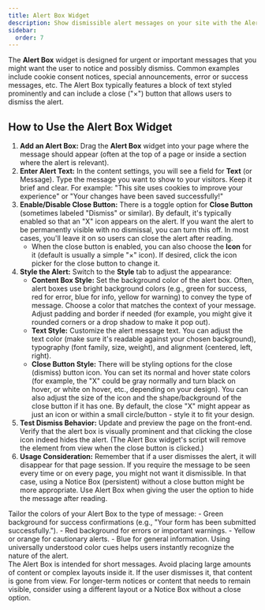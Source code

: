 ```yaml
---
title: Alert Box Widget
description: Show dismissible alert messages on your site with the Alert Box widget for Elementor.
sidebar:
  order: 7
---
```



The **Alert Box** widget is designed for urgent or important messages that you might want the user to notice and possibly dismiss. Common examples include cookie consent notices, special announcements, error or success messages, etc. The Alert Box typically features a block of text styled prominently and can include a close ("×") button that allows users to dismiss the alert.

## How to Use the Alert Box Widget

<Steps>

1. **Add an Alert Box:** Drag the **Alert Box** widget into your page where the message should appear (often at the top of a page or inside a section where the alert is relevant).
2. **Enter Alert Text:** In the content settings, you will see a field for **Text** (or Message). Type the message you want to show to your visitors. Keep it brief and clear. For example: "This site uses cookies to improve your experience" or "Your changes have been saved successfully!"
3. **Enable/Disable Close Button:** There is a toggle option for **Close Button** (sometimes labeled "Dismiss" or similar). By default, it's typically enabled so that an "X" icon appears on the alert. If you want the alert to be permanently visible with no dismissal, you can turn this off. In most cases, you'll leave it on so users can close the alert after reading.
   - When the close button is enabled, you can also choose the **Icon** for it (default is usually a simple "×" icon). If desired, click the icon picker for the close button to change it.
4. **Style the Alert:** Switch to the **Style** tab to adjust the appearance:
   - **Content Box Style:** Set the background color of the alert box. Often, alert boxes use bright background colors (e.g., green for success, red for error, blue for info, yellow for warning) to convey the type of message. Choose a color that matches the context of your message. Adjust padding and border if needed (for example, you might give it rounded corners or a drop shadow to make it pop out).
   - **Text Style:** Customize the alert message text. You can adjust the text color (make sure it's readable against your chosen background), typography (font family, size, weight), and alignment (centered, left, right).
   - **Close Button Style:** There will be styling options for the close (dismiss) button icon. You can set its normal and hover state colors (for example, the "X" could be gray normally and turn black on hover, or white on hover, etc., depending on your design). You can also adjust the size of the icon and the shape/background of the close button if it has one. By default, the close "X" might appear as just an icon or within a small circle/button - style it to fit your design.
5. **Test Dismiss Behavior:** Update and preview the page on the front-end. Verify that the alert box is visually prominent and that clicking the close icon indeed hides the alert. (The Alert Box widget's script will remove the element from view when the close button is clicked.)
6. **Usage Consideration:** Remember that if a user dismisses the alert, it will disappear for that page session. If you require the message to be seen every time or on every page, you might not want it dismissible. In that case, using a Notice Box (persistent) without a close button might be more appropriate. Use Alert Box when giving the user the option to hide the message after reading.

</Steps>

<Aside type='tip'>
Tailor the colors of your Alert Box to the type of message:
- Green background for success confirmations (e.g., "Your form has been submitted successfully.").
- Red background for errors or important warnings.
- Yellow or orange for cautionary alerts.
- Blue for general information.
Using universally understood color cues helps users instantly recognize the nature of the alert.
</Aside>

<Aside type='note'>
The Alert Box is intended for short messages. Avoid placing large amounts of content or complex layouts inside it. If the user dismisses it, that content is gone from view. For longer-term notices or content that needs to remain visible, consider using a different layout or a Notice Box without a close option.
</Aside>
